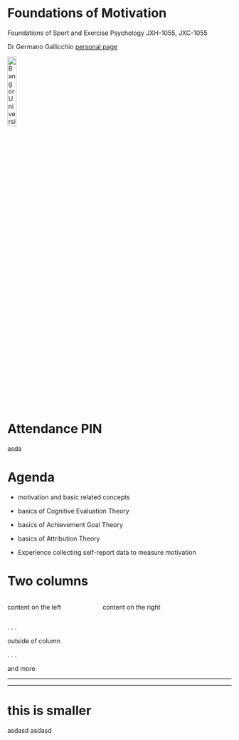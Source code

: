 
# Foundations of Motivation {.nostretch}

Foundations of Sport and Exercise Psychology
JXH-1055, JXC-1055

Dr Germano Gallicchio [personal page](https://www.bangor.ac.uk/staff/spss/germano-gallicchio-530785/en)

<img src="https://www.bangor.ac.uk/themes/custom/bangor/images/logo-black.svg" alt="Bangor University logo" style="width:20%;">

# Attendance PIN

asda


# Agenda

- motivation and basic related concepts

- basics of Cognitive Evaluation Theory

- basics of Achievement Goal Theory

- basics of Attribution Theory

- Experience collecting self-report data to measure motivation

# Two columns

:::: {.columns}

::: {.column width="40%"}
content on the left
:::

::: {.column width="60%"}
content on the right
:::

::::

. . .

outside of column

. . . 

and more 

---

---
# this is smaller {.smaller}

asdasd
asdasd

